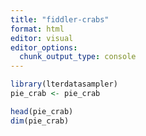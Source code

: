 ```yaml
---
title: "fiddler-crabs"
format: html
editor: visual
editor_options: 
  chunk_output_type: console
---
```


```r
library(lterdatasampler)
pie_crab <- pie_crab

head(pie_crab)
dim(pie_crab)
```

